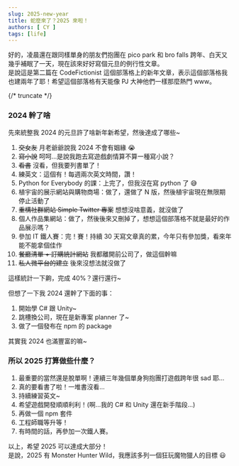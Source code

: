 ```yaml
---
slug: 2025-new-year
title: 蛇麼來了？2025 來啦！
authors: [ CY ]
tags: [life]
---
```


好的，凌晨還在跟同樣單身的朋友們抱團在 pico park 和 bro falls 跨年、白天又幾乎補眠了一天，現在該來好好寫個元旦的例行性文章。  
是說這是第二篇在 CodeFictionist 這個部落格上的新年文章，表示這個部落格我也建兩年了耶！希望這個部落格有天能像 PJ 大神他們一樣那麼熱門 www。

{/* truncate */}

### 2024 幹了啥
先來統整我 2024 的元旦許了啥新年新希望，然後達成了哪些~

1. ~~交女友~~ 月老爺爺說我 2024 不會有姻緣 :sob:
2. ~~寫小說~~ 呵呵...是說我跑去寫遊戲劇情算不算一種寫小說？
3. ~~看書~~ 沒看，但我要列書單了！
4. 練英文：這個有！每週兩次英文時間，讚！
5. Python for Everybody 的課：上完了，但我沒在寫 python 了 :sweat_smile:
6. 植宇宙的展示網站與購物商場：做了，還做了 N 版，然後植宇宙現在無限期停止活動了
7. ~~重構社群網站 Simple Twitter 專案~~ 想想沒啥意義，就沒做了
8. 個人作品集網站：做了，然後後來又刪掉了，想想這個部落格不就是最好的作品展示嗎？
9. 參加 IT 鐵人賽：完！賽！持續 30 天寫文章真的累，今年只有參加獎，看來年能不能拿個佳作
10. ~~餐廳清單 + 訂購統計網站~~ 我都離開前公司了，做這個幹嘛
11. ~~私人微平台的建立~~ 後來沒想法就沒做了

這樣統計一下齁，完成 40%？還行還行~

但想了一下我 2024 還幹了下面的事：
1. 開始學 C# 跟 Unity~
2. 跳槽換公司，現在是新專案 planner 了~
3. 做了一個發布在 npm 的 package

其實我 2024 也滿豐富的嘛~

### 所以 2025 打算做些什麼？
1. 最重要的當然還是脫單啊！連續三年幾個單身狗抱團打遊戲跨年很 sad 耶...
2. 真的要看書了啦！一堆書沒看...
3. 持續練習英文~
4. 希望遊戲開發順順利利！(啊...我的 C# 和 Unity 還在新手階段...)
5. 再做一個 npm 套件
6. 工程師職等升等！
7. 有時間的話，再參加一次鐵人賽。

以上，希望 2025 可以達成大部分！  
是說，2025 有 Monster Hunter Wild，我應該多列一個狂玩魔物獵人的目標 :smiley:
